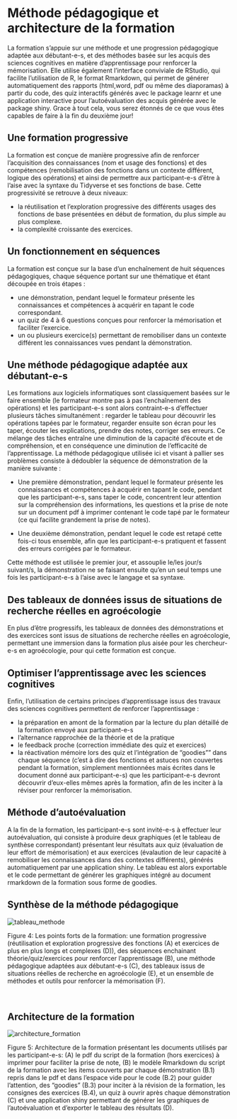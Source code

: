 # Méthode pédagogique et architecture de la formation

<div align="justify">

La formation s’appuie sur une méthode et une progression pédagogique adaptée aux débutant-e-s, et des méthodes basée sur les acquis des sciences cognitives en matière d'apprentissage pour renforcer la mémorisation. Elle utilise également l’interface conviviale de RStudio, qui facilite l’utilisation de R, le format Rmarkdown, qui permet de générer automatiquement des rapports (html,word, pdf ou même des diaporamas) à partir du code, des quiz interactifs générés avec le package learnr et une application interactive pour l'autoévaluation des acquis générée avec le package shiny. Grace à tout cela, vous serez étonnés de ce que vous êtes capables de faire à la fin du deuxième jour!

</div>

## Une formation progressive

<div align="justify">

La formation est conçue de manière progressive afin de renforcer l'acquisition des connaissances (nom et usage des fonctions) et des compétences (remobilisation des fonctions dans un contexte différent, logique des opérations) et ainsi de permettre aux participant-e-s d'être à l'aise avec la syntaxe du Tidyverse et ses fonctions de base. Cette progressivité se retrouve à deux niveaux: 

- la réutilisation et l'exploration progressive des différents usages des fonctions de base présentées en début de formation, du plus simple au plus complexe.
- la complexité croissante des exercices.

</div>

## Un fonctionnement en séquences 

<div align="justify">

La formation est conçue sur la base d'un enchaînement de huit séquences pédagogiques, chaque séquence portant sur une thématique et étant découpée en trois étapes :

- une démonstration, pendant lequel le formateur présente les connaissances et compétences à acquérir en tapant le code correspondant.
- un quiz de 4 à 6 questions conçues pour renforcer la mémorisation et faciliter l'exercice.
- un ou plusieurs exercice(s) permettant de remobiliser dans un contexte différent les connaissances vues pendant la démonstration.

</div>

## Une méthode pédagogique adaptée aux débutant-e-s

<div align="justify">

Les formations aux logiciels informatiques sont classiquement basées sur
le faire ensemble (le formateur montre pas à pas l’enchaînement des
opérations) et les participant-e-s sont alors contraint-e-s d’effectuer
plusieurs tâches simultanément : regarder le tableau pour découvrir les
opérations tapées par le formateur, regarder ensuite son écran pour les
taper, écouter les explications, prendre des notes, corriger ses
erreurs. Ce mélange des tâches entraîne une diminution de la capacité
d’écoute et de compréhension, et en conséquence une diminution de
l’efficacité de l’apprentissage. La méthode pédagogique utilisée ici et
visant à pallier ses problèmes consiste à dédoubler la séquence de démonstration de la manière suivante :

</div>

-   <div align="justify">

    Une première démonstration, pendant lequel le formateur
    présente les connaissances et compétences à acquérir en tapant le
    code, pendant que les participant-e-s, sans taper le code, concentrent leur attention sur
    la compréhension des informations, les questions et la prise de
    note sur un document pdf à imprimer contenant le code tapé par le formateur (ce qui facilite grandement la prise de notes).

    </div>

-   <div align="justify">

    Une deuxième démonstration, pendant lequel le code est
    retapé cette fois-ci tous ensemble, afin que les participant-e-s
    pratiquent et fassent des erreurs corrigées par le formateur.

    </div>

<div align="justify">

Cette méthode est utilisée le premier jour, et assouplie le/les jour/s
suivant/s, la démonstration ne se faisant ensuite qu’en un seul temps
une fois les participant-e-s à l’aise avec le langage et sa syntaxe.

</div>

## Des tableaux de données issus de situations de recherche réelles en agroécologie 

<div align="justify">

En plus d'être progressifs, les tableaux de données des démonstrations et des exercices sont issus de situations de recherche réelles en agroécologie, permettant une immersion dans la formation plus aisée pour les chercheur-e-s en agroécologie, pour qui cette formation est conçue. 

</div>

## Optimiser l'apprentissage avec les sciences cognitives

<div align="justify">

Enfin, l’utilisation de certains principes d’apprentissage issus des travaux des sciences
cognitives permettent de renforcer l’apprentissage : 

- la préparation en amont de la formation par la lecture du plan détaillé de la formation
envoyé aux participant-e-s
- l’alternance rapprochée de la théorie et de la pratique
- le feedback proche (correction immédiate des quiz et exercices)
- la réactivation mémoire lors des quiz et l'intégration de "goodies"" dans chaque séquence (c'est à dire des fonctions et astuces non couvertes pendant la formation, simplement mentionnées mais écrites dans le document donné aux participant-e-s) que les participant-e-s devront découvrir d'eux-elles mêmes après la formation, afin de les inciter à la réviser pour renforcer la mémorisation.

</div>

## Méthode d’autoévaluation

<div align="justify">

A la fin de la formation, les participant-e-s sont invité-e-s à effectuer leur autoévaluation, qui consiste à produire deux graphiques (et le tableau de synthèse correspondant) présentant leur résultats aux quiz (évaluation de leur effort de mémorisation) et aux exercices (évalaution de leur capacité à remobiliser les connaissances dans des contextes différents), générés automatiquement par une application shiny. Le tableau est alors exportable et le code permettant de générer les graphiques intégré au document rmarkdown de la formation sous forme de goodies.

</div>

## Synthèse de la méthode pédagogique

![](img/tableau_methode.png "tableau_methode")

Figure 4: Les points forts de la formation: une formation progressive (réutilisation et exploration progressive des fonctions (A) et exercices de plus en plus longs et complexes (D)), des séquences enchainant théorie/quiz/exercices pour renforcer l'apprentissage (B), une méthode pédagogique adaptées aux débutant-e-s (C), des tableaux issus de situations réelles de recherche en agroécologie (E), et un ensemble de méthodes et outils pour renforcer la mémorisation (F). 

<br>

## Architecture de la formation

![](img/architecture_formation.png "architecture_formation")

Figure 5: Architecture de la formation présentant les documents utilisés par les participant-e-s: (A) le pdf du script de la formation (hors exercices) à imprimer pour faciliter la prise de note, (B) le modèle Rmarkdown du script de la formation avec les items couverts par chaque démonstration (B.1) repris dans le pdf et dans l'espace vide pour le code (B.2) pour guider l'attention, des "goodies" (B.3) pour inciter à la révision de la formation, les consignes des exercices (B.4), un quiz à ouvrir après chaque démonstration (C) et une application shiny permettant de générer les graphiques de l'autoévaluation et d'exporter le tableau des résultats (D).

<br>

